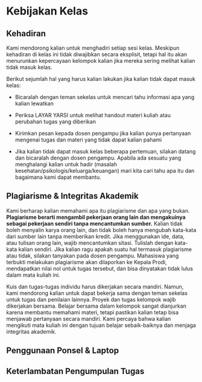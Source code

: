 # Kebijakan Kelas {.unnumbered}

## Kehadiran

Kami mendorong kalian untuk menghadiri setiap sesi kelas. Meskipun kehadiran di kelas ini tidak diwajibkan secara eksplisit, tetapi hal itu akan menurunkan kepercayaan kelompok kalian jika mereka sering melihat kalian tidak masuk kelas.

Berikut sejumlah hal yang harus kalian lakukan jika kalian tidak dapat masuk kelas:

-   Bicaralah dengan teman sekelas untuk mencari tahu informasi apa yang kalian lewatkan

-   Periksa LAYAR YARSI untuk melihat handout materi kuliah atau perubahan tugas yang diberikan

-   Kirimkan pesan kepada dosen pengampu jika kalian punya pertanyaan mengenai tugas dan materi yang tidak dapat kalian pahami

-   Jika kalian tidak dapat masuk kelas beberapa pertemuan, silakan datang dan bicaralah dengan dosen pengampu. Apabila ada sesuatu yang menghalangi kalian untuk hadir (masalah kesehatan/psikologis/keluarga/keuangan) mari kita cari tahu apa itu dan bagaimana kami dapat membantu.

## Plagiarisme & Integritas Akademik

Kami berharap kalian memahami apa itu plagiarisme dan apa yang bukan. **Plagiarisme berarti mengambil pekerjaan orang lain dan mengakuinya sebagai pekerjaan sendiri tanpa mencantumkan sumber.** Kalian tidak boleh menyalin karya orang lain, dan tidak boleh hanya mengubah kata-kata dari sumber lain tanpa memberikan kredit. Jika menggunakan ide, data, atau tulisan orang lain, wajib mencantumkan sitasi. Tulislah dengan kata-kata kalian sendiri. Jika kalian ragu apakah suatu hal termasuk plagiarisme atau tidak, silakan tanyakan pada dosen pengampu. Mahasiswa yang terbukti melakukan plagiarisme akan dilaporkan ke Kepala Prodi, mendapatkan nilai nol untuk tugas tersebut, dan bisa dinyatakan tidak lulus dalam mata kuliah ini.

Kuis dan tugas-tugas individu harus dikerjakan secara mandiri. Namun, kami mendorong kalian untuk dapat bekerja sama dengan teman sekelas untuk tugas dan penilaian lainnya. Proyek dan tugas kelompok wajib dikerjakan bersama. Belajar bersama dalam kelompok sangat dianjurkan karena membantu memahami materi, tetapi pastikan kalian tetap bisa menjawab pertanyaan secara mandiri. Kami percaya bahwa kalian mengikuti mata kuliah ini dengan tujuan belajar sebaik-baiknya dan menjaga integritas akademik.

## Penggunaan Ponsel & Laptop

## Keterlambatan Pengumpulan Tugas
